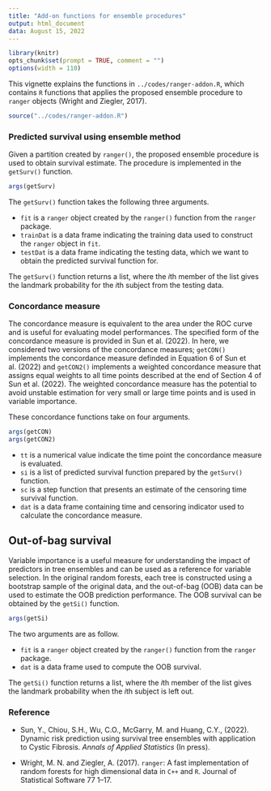 ```yaml
---
title: "Add-on functions for ensemble procedures"
output: html_document
data: August 15, 2022
---
```


\newcommand{\bX}{{\boldsymbol X}}
\newcommand{\bW}{{\boldsymbol W}}
\newcommand{\bZ}{{\boldsymbol Z}}


```r
library(knitr)
opts_chunk$set(prompt = TRUE, comment = "")
options(width = 110)
```

This vignette explains the functions in `../codes/ranger-addon.R`, 
which contains `R` functions that applies the proposed ensemble procedure to `ranger` objects (Wright and Ziegler, 2017).
```R
source("../codes/ranger-addon.R")
```

### Predicted survival using ensemble method

Given a partition created by `ranger()`, 
the proposed ensemble procedure is used to obtain survival estimate. 
The procedure is implemented in the `getSurv()` function.
```R
args(getSurv)
```
The `getSurv()` function takes the following three arguments. 

  - `fit` is a `ranger` object created by the `ranger()` function from the `ranger` package. 
  - `trainDat` is a data frame indicating the training data used to construct the `ranger` object in `fit`.
  - `testDat` is a data frame indicating the testing data, which we want to obtain the predicted survival function for.
  
The `getSurv()` function returns a list, where the $i$th member of the list gives the landmark probability for 
the $i$th subject from the testing data. 

### Concordance measure

The concordance measure is equivalent to the area under the ROC curve and is useful for
evaluating model performances. 
The specified form of the concordance measure is provided in Sun et al. (2022). 
In here, we considered two versions of the concordance measures; 
`getCON()` implements the concordance measure definded in Equation 6 of Sun et al. (2022)
and `getCON2()` implements a weighted concordance measure that assigns equal weights 
to all time points described at the end of Section 4 of Sun et al. (2022).
The weighted concordance measure has the potential to avoid unstable estimation for very small or large time points and is
used in variable importance.

These concordance functions take on four arguments. 

```R
args(getCON)
args(getCON2)
```

  - `tt` is a numerical value indicate the time point the concordance measure is evaluated.
  - `si` is a list of predicted survival function prepared by the `getSurv()` function.
  - `sc` is a step function that presents an estimate of the censoring time survival function. 
  - `dat` is a data frame containing time and censoring indicator used to calculate the concordance measure.   

## Out-of-bag survival 

Variable importance is a useful measure for understanding the impact of predictors in tree ensembles and can be used as a reference for variable selection. 
In the original random forests, each tree is constructed using a bootstrap sample of the original data, and the out-of-bag (OOB) data can be used to estimate the OOB prediction performance. 
The OOB survival can be obtained by the `getSi()` function. 

```R
args(getSi)
```

The two arguments are as follow.

  - `fit` is a `ranger` object created by the `ranger()` function from the `ranger` package. 
  - `dat` is a data frame used to compute the OOB survival.


The `getSi()` function returns a list, where the $i$th member of the list gives the landmark probability 
when the $i$th subject is left out. 

### Reference 

- Sun, Y., Chiou, S.H., Wu, C.O., McGarry, M. and Huang, C.Y., (2022). Dynamic risk prediction using survival tree ensembles with application to Cystic Fibrosis. *Annals of Applied Statistics* (In press).

- Wright, M. N. and Ziegler, A. (2017). `ranger`: A fast implementation of random forests for high dimensional
data in `C++` and `R`. Journal of Statistical Software 77 1–17.

